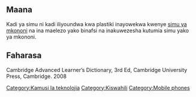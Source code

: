 ==Maana==
Kadi ya simu ni kadi iliyoundwa kwa plastiki inayowekwa kwenye [[simu ya mkononi]] na ina maelezo yako binafsi na inakuwezesha kutumia simu yako ya mkononi.

{{kipisi}}

==Faharasa==
Cambridge Advanced Learner’s Dictionary, 3rd Ed, Cambridge University Press, Cambridge. 2008

[[Category:Kamusi la teknolojia]]
[[Category:Kiswahili]]
[[Category:Mobile phones]]